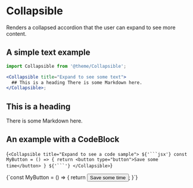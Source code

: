 # Collapsible

Renders a collapsed accordion that the user can expand to see more content.


## A simple text example

```jsx
import Collapsible from '@theme/Collapsible';

<Collapsible title="Expand to see some text">
  ## This is a heading There is some Markdown here.
</Collapsible>;
```

<Collapsible title="Expand to see some text">

## This is a heading

There is some Markdown here.

</Collapsible>

## An example with a CodeBlock

<CodeBlock language="jsx">{`<Collapsible title="Expand to see a code sample">
${'```jsx'}
const MyButton = () => {
    return <button type="button">Save some time</button>
}
${'```'}
</Collapsible>`}</CodeBlock>

<Collapsible title="Expand to see a code sample">
  <CodeBlock language="jsx">
    {`const MyButton = () => {
  return <button type="button">Save some time</button>;
}`}
  </CodeBlock>
</Collapsible>
